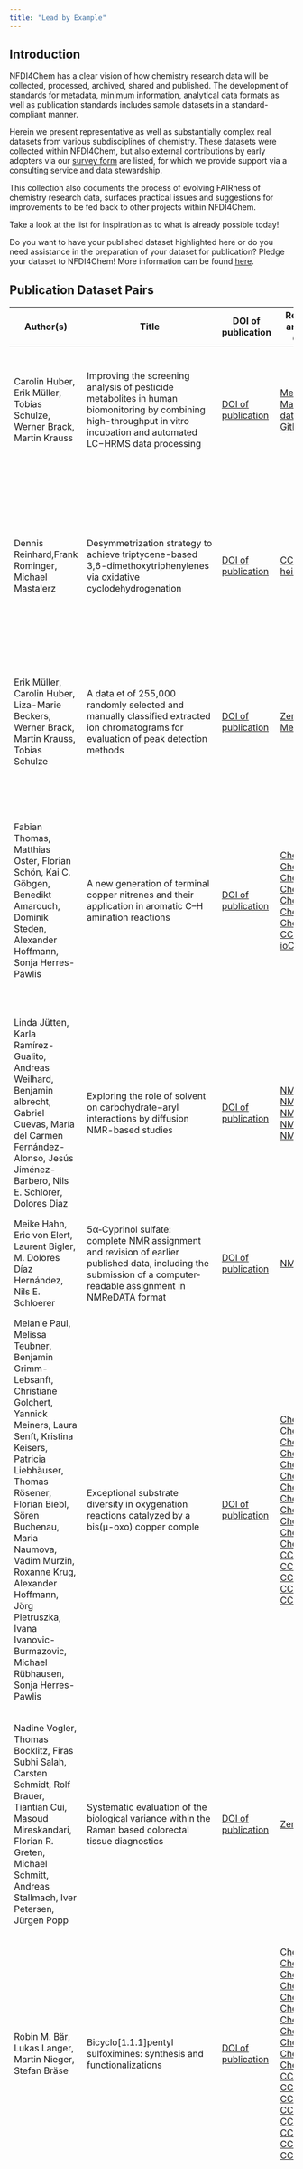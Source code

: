```yaml
---
title: "Lead by Example"
---
```


## Introduction

NFDI4Chem has a clear vision of how chemistry research data will be collected, processed, archived, shared and published. The development of standards for metadata, minimum information, analytical data formats as well as publication standards includes sample datasets in a standard-compliant manner.

Herein we present representative as well as substantially complex real datasets from various subdisciplines of chemistry. These datasets were collected within NFDI4Chem, but also external contributions by early adopters via our [survey form](https://docs.google.com/forms/d/e/1FAIpQLSdd_4oNSM0Q4epJwxNU5zthL_0JroGSYl4ILMLR0G1Xo9YbRw/viewform) are listed, for which we provide support via a consulting service and data stewardship. 

This collection also documents the process of evolving FAIRness of chemistry research data, surfaces practical issues and suggestions for improvements to be fed back to other projects within NFDI4Chem.

Take a look at the list for inspiration as to what is already possible today!

Do you want to have your published dataset highlighted here or do you need assistance in the preparation of your dataset for publication? Pledge your dataset to NFDI4Chem! More information can be found [here](https://www.nfdi4chem.de/index.php/2022/02/02/data-pledge-lets-lead-by-example-2/).

## Publication Dataset Pairs

| Author(s)                                                                                                                                                                                                                                                                                                                                          | Title                                                                                                                                                                   | DOI of publication                                                 | Repository and DOI of dataset                                                                                                                                                                                                                                                                                                                                                                                                                                                                                                                                                                                                                                                                                                                                                                                                                                                                                                                                                                                                                                                                                                                                                                                                                                                                                                | Curator(s)                      | Description of dataset                                                                                                                                                                                                                                                                                                                                                                                                                                                                                                                                                                                                               |
|------------------------------------------------------------------------------------------------------------------------------------------------------------------------------------------------------------------------------------------------------------------------------------------------------------------------------------------------------|---------------------------------------------------------------------------------------------------------------------------------------------------------------------------|----------------------------------------------------------------------|--------------------------------------------------------------------------------------------------------------------------------------------------------------------------------------------------------------------------------------------------------------------------------------------------------------------------------------------------------------------------------------------------------------------------------------------------------------------------------------------------------------------------------------------------------------------------------------------------------------------------------------------------------------------------------------------------------------------------------------------------------------------------------------------------------------------------------------------------------------------------------------------------------------------------------------------------------------------------------------------------------------------------------------------------------------------------------------------------------------------------------------------------------------------------------------------------------------------------------------------------------------------------------------------------------------------------------|-----------------------------------|----------------------------------------------------------------------------------------------------------------------------------------------------------------------------------------------------------------------------------------------------------------------------------------------------------------------------------------------------------------------------------------------------------------------------------------------------------------------------------------------------------------------------------------------------------------------------------------------------------------------------------------|
| Carolin Huber, Erik Müller, Tobias Schulze, Werner Brack, Martin Krauss                                                                                                                                                                                                                                                                            | Improving the screening analysis of pesticide metabolites in human biomonitoring by combining high-throughput in vitro incubation and automated LC−HRMS data processing | [DOI of publication](https://doi.org/10.1021/acs.analchem.1c00972) | [MetaboLighst](https://www.ebi.ac.uk/metabolights/MTBLS2402/metabolites)<br/>[MassBank-data](https://github.com/MassBank/MassBank-data/commit/691fe2429e33c883e56d5234277a6586a128cc5c)<br/>[GitHub](https://github.com/chufz/incubatoR)                                                                                                                                                                                                                                                                                                                                                                                                                                                                                                                                                                                                                                                                                                                                                                                                                                                                                                                                                                                                                                                                                     | curated by publishing authors | The dataset, curated by the publishing authors, contain MS data is published in MetaboLight, Massbank and MassBank-data at GitHub. All raw mass spectra were converted to mzML format. The used code is available at GitHub and were referenced in corresponding article.                                                                                                                                                                                                                                                                                                                                                            |
| Dennis Reinhard,Frank Rominger, Michael Mastalerz                                                                                                                                                                                                                                                                                                  | Desymmetrization strategy to achieve triptycene-based 3,6-dimethoxytriphenylenes via oxidative cyclodehydrogenation                                                     | [DOI of publication](https://doi.org/10.1002/ejoc.202001073)       | [CCDC](https://dx.doi.org/10.5517/ccdc.csd.cc25v89m)<br/>[heiData](https://doi.org/10.11588/data/OH6757)                                                                                                                                                                                                                                                                                                                                                                                                                                                                                                                                                                                                                                                                                                                                                                                                                                                                                                                                                                                                                                                                                                                                                                                                                     | curated by publishing authors   | The datasets, curated by the publishing authors, and published in heiData, contains data of NMR, MS, IR in the instrument manufacturers formats.The IR data is also available in TSV format. Elemental analysis data is provided as JPG. Crystallographic data as CIF are available from CCDC. References to datasets in CCDC are given in the supporting information PDF of the corresponding article.                                                                                                                                                                                                                              |
| Erik Müller, Carolin Huber, Liza-Marie Beckers, Werner Brack, Martin Krauss, Tobias Schulze                                                                                                                                                                                                                                                        | A data et of 255,000 randomly selected and manually classified extracted ion chromatograms for evaluation of peak detection methods                                     | [DOI of publication](https://www.mdpi.com/2218-1989/10/4/162)      | [Zenodo](https://doi.org/10.5281/zenodo.6137082)<br/>[MetaboLights](https://www.ebi.ac.uk/metabolights/MTBLS1455)                                                                                                                                                                                                                                                                                                                                                                                                                                                                                                                                                                                                                                                                                                                                                                                                                                                                                                                                                                                                                                                                                                                                                                                                            | curated by publishing authors   | The dataset, curated by the publishing authors, contains 255.000 extracted ion chromatograms (EICs or XICs) of 5000 peaks randomly sampled from across 51 environmental water samples for the evaluation on peak detection and gap filling algorithms.                                                                                                                                                                                                                                                                                                                                                                               |
| Fabian Thomas, Matthias Oster, Florian Schön, Kai C. Göbgen, Benedikt Amarouch, Dominik Steden, Alexander Hoffmann, Sonja Herres-Pawlis                                                                                                                                                                                                            | A new generation of terminal copper nitrenes and their application in aromatic C–H amination reactions                                                                  | [DOI of publication](https://doi.org/10.1039/d1dt00832c)           | [Chemotion](https://dx.doi.org/10.14272/UFNYJPFRGDSKSE-UHFFFAOYSA-N.1)<br/>[Chemotion](https://dx.doi.org/10.14272/LSGGPBYVWWQPOY-UHFFFAOYSA-N.1)<br/>[Chemotion](https://dx.doi.org/10.14272/AXGNYRCNCNZKKZ-UHFFFAOYSA-N.1)<br/>[Chemotion](https://dx.doi.org/10.14272/ZXFVPDKZHCLOHM-UHFFFAOYSA-N.1)<br/>[Chemotion](https://dx.doi.org/10.14272/MHRJPVSEKXPPCE-UHFFFAOYSA-N.1)<br/>[Chemotion](https://dx.doi.org/10.14272/BJUATVHTJTTWSW-UHFFFAOYSA-H.1)<br/>[Chemotion](https://dx.doi.org/10.14272/BJUATVHTJTTWSW-UHFFFAOYSA-H.1)<br/>[CCDC](https://dx.doi.org/10.5517/ccdc.csd.cc23w7mw)<br/>[ioChem-DB](https://doi.org/10.19061/iochem-bd-6-84)                                                                                                                                                                                                                                                                                                                                                                                                                                                                                                                                                                                                                                                                   | curated by publishing authors   | The datasets, curated by the publishing authors, contain NMR data in the instrument manufacturers formats and is also provided by Chemotion Repository in the open format JCAMP-DX. Crystallographic data as CIF files are available from CCDC and computational data was deposited in ioChem-DB. References to the crystallographic data is given in the section on supporting information in the corresponding publication. References on NMR data can be retrieved from the supplementary information PDF.                                                                                                                        |
| Linda Jütten, Karla Ramírez-Gualito, Andreas Weilhard, Benjamin albrecht, Gabriel Cuevas, María del Carmen Fernández-Alonso, Jesús Jiménez-Barbero, Nils E. Schlörer, Dolores Diaz                                                                                                                                                                 | Exploring the role of solvent on carbohydrate−aryl interactions by diffusion NMR-based studies                                                                          | [DOI of publication](https://doi.org/10.1021/acsomega.7b01630)     | [NMRShiftDB2](http://www.nmrshiftdb.org/molecule/60004029)<br/>[NMRShiftDB2](http://www.nmrshiftdb.org/molecule/60004074)<br/>[NMRShiftDB2](http://www.nmrshiftdb.org/molecule/60004071)<br/>[NMRShifDB2](http://www.nmrshiftdb.org/molecule/60004072)<br/>[NMRShiftDB2](http://www.nmrshiftdb.org/molecule/60004073)                                                                                                                                                                                                                                                                                                                                                                                                                                                                                                                                                                                                                                                                                                                                                                                                                                                                                                                                                                                                        | curated by publishing authors   | The dataset was curated by the publishing authors and is published in NMRShiftDB2. References to the dataset is given via DOI in the supporting information PDF.                                                                                                                                                                                                                                                                                                                                                                                                                                                                     |
| Meike Hahn, Eric von Elert, Laurent Bigler, M. Dolores Díaz Hernández, Nils E. Schloerer                                                                                                                                                                                                                                                           | 5α‐Cyprinol sulfate: complete NMR assignment and revision of earlier published data, including the submission of a computer‐readable assignment in NMReDATA format      | [DOI of publication](https://doi.org/10.1002/mrc.4782)             | [NMRShiftDB2](https://doi.org/10.18716/nmrshiftdb2/60004113/nmredata_mrc_cd3od)                                                                                                                                                                                                                                                                                                                                                                                                                                                                                                                                                                                                                                                                                                                                                                                                                                                                                                                                                                                                                                                                                                                                                                                                                                              | curated by publishing authors   | The dataset, curated by the publishing authors, is published in NMRShiftDB2 and also available from the publisher as supporting information. References to the dataset is given via DOI in the supporting information DOCX.                                                                                                                                                                                                                                                                                                                                                                                                          |
| Melanie Paul, Melissa Teubner, Benjamin Grimm-Lebsanft, Christiane Golchert, Yannick Meiners, Laura Senft, Kristina Keisers, Patricia Liebhäuser, Thomas Rösener, Florian Biebl, Sören Buchenau, Maria Naumova, Vadim Murzin, Roxanne Krug, Alexander Hoffmann, Jörg Pietruszka, Ivana Ivanovic-Burmazovic, Michael Rübhausen, Sonja Herres-Pawlis | Exceptional substrate diversity in oxygenation reactions catalyzed by a bis(µ-oxo) copper comple                                                                        | [DOI of publication](https://doi.org/10.1002/chem.202000664)       | [Chemotion](https://dx.doi.org/10.14272/FCAMUPIRWKNASD-UHFFFAOYSA-N.1)<br/>[Chemotion](https://dx.doi.org/10.14272/XQWHZHODENELCJ-UHFFFAOYSA-N.1)<br/>[Chemotion](https://dx.doi.org/10.14272/WYPRQDLUGJFJCG-UHFFFAOYSA-N.1)<br/>[Chemotion](https://dx.doi.org/10.14272/SXYROFUQPFOADI-UHFFFAOYSA-N.1)<br/>[Chemotion](https://dx.doi.org/10.14272/NLACLAPNGFWSTA-UHFFFAOYSA-N.1)<br/>[Chemotion](https://dx.doi.org/10.14272/WOMQOOHUINDJRV-UHFFFAOYSA-M.1)<br/>[Chemotion](https://dx.doi.org/10.14272/SQELSYLGCLCOLU-UHFFFAOYSA-M.1)<br/>[Chemotion](https://dx.doi.org/10.14272/SEXRCKWGFSXUOO-UHFFFAOYSA-N.1)<br/>[Chemotion](https://dx.doi.org/10.14272/JJGCDLVZJZGHBZ-UHFFFAOYSA-N.1)<br/>[Chemotion](https://dx.doi.org/10.14272/ODJOHIWKLOPSFF-UHFFFAOYSA-N.1)<br/>[Chemotion](https://dx.doi.org/10.14272/AEFJLSGXOWZNJZ-UHFFFAOYSA-N.1)<br/>[Chemotion](https://dx.doi.org/10.14272/BMNLXKVRGRRHKW-UHFFFAOYSA-N.1)<br/>[CCDC](https://dx.doi.org/10.5517/ccdc.csd.cc23gtbr)<br/>[CCDC](https://dx.doi.org/10.5517/ccdc.csd.cc23gtcs)<br/>[CCDC](https://dx.doi.org/10.5517/ccdc.csd.cc23gtdt)<br/>[CCDC](https://dx.doi.org/10.5517/ccdc.csd.cc23gtfv)<br/>[CCDC](https://dx.doi.org/10.5517/ccdc.csd.cc23wtb5)                                                                                                 | curated by publishing authors   | The datasets, curated by the publishing authors, contain NMR data in the instrument manufacturers formats and is also provided by Chemotion Repository in the open format JCAMP-DX. Crystallographic data as CIF files are available from CCDC. References to datasets are given in the supporting information. PDF of the corresponding article.                                                                                                                                                                                                                                                                                    |
| Nadine Vogler, Thomas Bocklitz, Firas Subhi Salah, Carsten Schmidt, Rolf Brauer, Tiantian Cui, Masoud Mireskandari, Florian R. Greten, Michael Schmitt, Andreas Stallmach, Iver Petersen, Jürgen Popp                                                                                                                                             | Systematic evaluation of the biological variance within the Raman based colorectal tissue diagnostics                                                                   | [DOI of publication](https://doi.org/10.1002/jbio.201500237)       | [Zenodo](https://zenodo.org/record/3905058)                                                                                                                                                                                                                                                                                                                                                                                                                                                                                                                                                                                                                                                                                                                                                                                                                                                                                                                                                                                                                                                                                                                                                                                                                                                                                  | curated by publishing authors   | In the following, a short desciption for each csv files: Meta data: includes information about mice ID, scans collected from each mouse, location of extracted scans, activity of P53 gene, mouce gender, tissue type. MSpectra: contains mean spectra of tissue . Wavenumbers: includes Raman spectra. wavenumbers.TissueLabels: describes different divisions of tissue types;e.g. normal vs abnormal, normal vs HB vs Karzinom, normal vs HB vs adenoma vs carcinomatypes with respect to each extracted scan.                                                                                                                    |
| Robin M. Bär, Lukas Langer, Martin Nieger, Stefan Bräse                                                                                                                                                                                                                                                                                            | Bicyclo\[1.1.1\]pentyl sulfoximines: synthesis and functionalizations                                                                                                   | [DOI of publication](https://doi.org/10.1002/adsc.201901453)       | [Chemotion](https://dx.doi.org/10.14272/NMNCNBZSKZJASF-UHFFFAOYSA-N.1)<br/>[Chemotion](https://dx.doi.org/10.14272/DMHUHEHJOBWIMO-UHFFFAOYSA-N.1)<br/>[Chemotion](https://dx.doi.org/10.14272/PHPYRTSEAMTSEI-UHFFFAOYSA-N.1)<br/>[Chemotion](https://dx.doi.org/10.14272/PLJOXMUHAAQZQY-UHFFFAOYSA-N.1)<br/>[Chemotion](https://dx.doi.org/10.14272/UAZVVKAIALHHII-UHFFFAOYSA-N.1)<br/>[Chemotion](https://dx.doi.org/10.14272/LFQXFMHDVUMDRF-UHFFFAOYSA-N.1)<br/>[Chemotion](https://dx.doi.org/10.14272/AICNJBZHCMEDFX-UHFFFAOYSA-N.1)<br/>[Chemotion](https://dx.doi.org/10.14272/NEKGDCIKXKJMQB-UHFFFAOYSA-N.2)<br/>[Chemotion](https://dx.doi.org/10.14272/XVYUYMKGDFPRBJ-UHFFFAOYSA-N.2)<br/>[Chemotion](https://dx.doi.org/10.14272/JPDHSBXYSZUVMX-UHFFFAOYSA-N.1)<br/>[Chemotion](https://dx.doi.org/10.14272/XPZLSBJQMZMCMC-UHFFFAOYSA-N.1)<br/>[CCDC](https://dx.doi.org/10.5517/ccdc.csd.cc23hkz5)<br/>[CCDC](https://dx.doi.org/10.5517/ccdc.csd.cc23hl07)<br/>[CCDC](https://dx.doi.org/10.5517/ccdc.csd.cc23hl18)<br/>[CCDC](https://dx.doi.org/10.5517/ccdc.csd.cc23hl29)<br/>[CCDC](https://dx.doi.org/10.5517/ccdc.csd.cc23hl3b)<br/>[CCDC](https://dx.doi.org/10.5517/ccdc.csd.cc23hl4c)<br/>[CCDC](https://dx.doi.org/10.5517/ccdc.csd.cc23hl5d)<br/>[CCDC](https://dx.doi.org/10.5517/ccdc.csd.cc23hl6f) | curated by publishing authors   | The datasets, curated by the publishing authors, contains NMR data in the instrument manufacturers formats and is also provided by Chemotion Repository in the open format JCAMP-DX. Crystallographic data as CIF are available from CCDC. References to datasets in CCDC are given in the supporting. information PDF of the corresponding article.                                                                                                                                                                                                                                                                                 |
| Shuxia Guo et al.                                                                                                                                                                                                                                                                                                                                  | Comparability of Raman spectroscopic configurations: A large scale cross-laboratory study                                                                               | [DOI of publication](https://doi.org/10.1021/acs.analchem.0c02696) | [Zenodo](https://zenodo.org/record/4152953)                                                                                                                                                                                                                                                                                                                                                                                                                                                                                                                                                                                                                                                                                                                                                                                                                                                                                                                                                                                                                                                                                                                                                                                                                                                                                  | curated by publishing authors   | Slightly processed raw data for the paper 'Comparability of Raman Spectroscopic Configurations: A Large Scale Cross-Laboratory Study': The processing include a spike removal to allow an interpolation to a common wavenumber axis. Always three files belong to each other: wavenumber axis file (wx_XYZ). spectral intensity file (spec_XYZ) and metadata file (meta_XYZ). The ‘XYZ’ refers to the samples measured (see the publication and its SI for details).                                                                                                                                                                 |
| Toni Ditfe, Eileen Bette, Haider N. Sultani, Alexander Otto, Ludger A. Wessjohann, Norbert Arnold, Bernhard Westermann                                                                                                                                                                                                                             | Synthesis and biological evaluation of highly potent fungicidal deoxy-hygrophorones                                                                                     | [DOI of publication](https://doi.org/10.1002/ejoc.202100729)       | [RADAR](https://doi.org/10.22000/451)                                                                                                                                                                                                                                                                                                                                                                                                                                                                                                                                                                                                                                                                                                                                                                                                                                                                                                                                                                                                                                                                                                                                                                                                                                                                                        | Tillmann G. Fischer (IPB)       | The dataset, prepared for publication under NFDI4Chem stewardship and published in RADAR, contains NMR and MS data in the instrument manufacturers formats as well as in open formats such as JCAMP-DX, NMReDATA for NMR data and mzML for MS data. Results from the bioassay are available as CSV. Additionally, all structures are provided as CTfiles and are listed, corresponding to their numbering in the publication, in an CSV including IPB 3LC lab journal entries, SMILES structure codes and InChI and InChIkey identifiers. The corresponding article references the dataset in the section on supporting information. |
| Xubin Wang, Bernd Kohl, Frank Rominger, Sven M. Elbert, Michael Mastalerz                                                                                                                                                                                                                                                                          | A triptycene-based enantiopure bis(diazadibenzoanthracene) by a chirality-assisted synthesis approach                                                                   | [DOI of publication](https://doi.org/10.1002/chem.202002781)       | [heiDATA](https://heidata.uni-heidelberg.de/dataset.xhtml?persistentId=doi:10.11588/data/46LINE&version=1.0)<br/>[CCDC](https://dx.doi.org/10.5517/ccdc.csd.cc25b961)<br/>[CCDC](https://dx.doi.org/10.5517/ccdc.csd.cc25b972)                                                                                                                                                                                                                                                                                                                                                                                                                                                                                                                                                                                                                                                                                                                                                                                                                                                                                                                                                                                                                                                                                               | curated by publishing authors   | The datasets, curated by the publishing authors, and published in heiData, contains data of NMR, MS, IR in the instrument manufacturers formats.The IR data is also available in TSV format. Elemental analysis data is provided as JPG. Crystallographic data as CIF are available from CCDC. References to datasets in CCDC are given in the supporting information PDF of the corresponding article.                                                                                                                                                                                                                              |
|Author(s)                                                                                                                                                                                                                                                                                                                                         |Title                                                                                                                                                             |DOI of publication                                             |Repository and DOI of dataset                                                                                                                                                                                                                                                                                                                                                                                                                                                                                                                                                                                                                                                                                                                                                                                                                                                                                                                                                                                                                                                                                                                                                                                                                                                                                                    |Curator(s)                                           |Description of dataset                                                                                                                                                                                                                                                                                                                                                                                                                                                                                                                                                                                                              |
|--------------------------------------------------------------------------------------------------------------------------------------------------------------------------------------------------------------------------------------------------------------------------------------------------------------------------------------------------|------------------------------------------------------------------------------------------------------------------------------------------------------------------|:-------------------------------------------------------------:|:-------------------------------------------------------------------------------------------------------------------------------------------------------------------------------------------------------------------------------------------------------------------------------------------------------------------------------------------------------------------------------------------------------------------------------------------------------------------------------------------------------------------------------------------------------------------------------------------------------------------------------------------------------------------------------------------------------------------------------------------------------------------------------------------------------------------------------------------------------------------------------------------------------------------------------------------------------------------------------------------------------------------------------------------------------------------------------------------------------------------------------------------------------------------------------------------------------------------------------------------------------------------------------------------------------------------------------:|:---------------------------------------------------:|------------------------------------------------------------------------------------------------------------------------------------------------------------------------------------------------------------------------------------------------------------------------------------------------------------------------------------------------------------------------------------------------------------------------------------------------------------------------------------------------------------------------------------------------------------------------------------------------------------------------------------|
|Dr. Xubin Wang, Dr. Bernd Kohl, Dr. Frank Rominger, Dr. Sven M. Elbert, Prof. Dr. Michael Mastalerz                                                                                                                                                                                                                                               |A Triptycene-Based Enantiopure Bis(Diazadibenzoanthracene) by a Chirality-Assisted Synthesis Approach                                                             |[DOI of publication](https://doi.org/10.1002/chem.202002781)   |[heiDATA](https://heidata.uni-heidelberg.de/dataset.xhtml?persistentId=doi:10.11588/data/46LINE&version=1.0)<br/>[CCDC](https://dx.doi.org/10.5517/ccdc.csd.cc25b961)<br/>[CCDC](https://dx.doi.org/10.5517/ccdc.csd.cc25b972)                                                                                                                                                                                                                                                                                                                                                                                                                                                                                                                                                                                                                                                                                                                                                                                                                                                                                                                                                                                                                                                                                                   |curated by publishing authors                        |The datasets, curated by the publishing authors, and published in heiData, contains data of NMR, MS, IR in the instrument manufacturers formats.The IR data is also available in TSV format. Elemental analysis data is provided as JPG. Crystallographic data as CIF are available from CCDC. References to datasets in CCDC are given in the supporting information PDF of the corresponding article.                                                                                                                                                                                                                             |
|Robin M. Bär, Lukas Langer, Martin Nieger, Stefan Bräse                                                                                                                                                                                                                                                                                           |Bicyclo\[1.1.1\]pentyl Sulfoximines: Synthesis and Functionalizations                                                                                             |[DOI of publication](https://doi.org/10.1002/adsc.201901453)   |[Chemotion](https://dx.doi.org/10.14272/NMNCNBZSKZJASF-UHFFFAOYSA-N.1)<br/>[Chemotion](https://dx.doi.org/10.14272/DMHUHEHJOBWIMO-UHFFFAOYSA-N.1)<br/>[Chemotion](https://dx.doi.org/10.14272/PHPYRTSEAMTSEI-UHFFFAOYSA-N.1)<br/>[Chemotion](https://dx.doi.org/10.14272/PLJOXMUHAAQZQY-UHFFFAOYSA-N.1)<br/>[Chemotion](https://dx.doi.org/10.14272/UAZVVKAIALHHII-UHFFFAOYSA-N.1)<br/>[Chemotion](https://dx.doi.org/10.14272/LFQXFMHDVUMDRF-UHFFFAOYSA-N.1)<br/>[Chemotion](https://dx.doi.org/10.14272/AICNJBZHCMEDFX-UHFFFAOYSA-N.1)<br/>[Chemotion](https://dx.doi.org/10.14272/NEKGDCIKXKJMQB-UHFFFAOYSA-N.2)<br/>[Chemotion](https://dx.doi.org/10.14272/XVYUYMKGDFPRBJ-UHFFFAOYSA-N.2)<br/>[Chemotion](https://dx.doi.org/10.14272/JPDHSBXYSZUVMX-UHFFFAOYSA-N.1)<br/>[Chemotion](https://dx.doi.org/10.14272/XPZLSBJQMZMCMC-UHFFFAOYSA-N.1)<br/>[CCDC](https://dx.doi.org/10.5517/ccdc.csd.cc23hkz5)<br/>[CCDC](https://dx.doi.org/10.5517/ccdc.csd.cc23hl07)<br/>[CCDC](https://dx.doi.org/10.5517/ccdc.csd.cc23hl18)<br/>[CCDC](https://dx.doi.org/10.5517/ccdc.csd.cc23hl29)<br/>[CCDC](https://dx.doi.org/10.5517/ccdc.csd.cc23hl3b)<br/>[CCDC](https://dx.doi.org/10.5517/ccdc.csd.cc23hl4c)<br/>[CCDC](https://dx.doi.org/10.5517/ccdc.csd.cc23hl5d)<br/>[CCDC](https://dx.doi.org/10.5517/ccdc.csd.cc23hl6f)     |curated by publishing authors                        |The datasets, curated by the publishing authors, contains NMR data in the instrument manufacturers formats and is also provided by Chemotion Repository in the open format JCAMP-DX. Crystallographic data as CIF are available from CCDC. References to datasets in CCDC are given in the supporting information PDF of the corresponding article.                                                                                                                                                                                                                                                                                 |
|Linda Jütten, Karla Ramírez-Gualito, Andreas Weilhard, Benjamin albrecht, Gabriel Cuevas, María del Carmen Fernández-Alonso, Jesús Jiménez-Barbero, Nils E. Schlörer, Dolores Diaz                                                                                                                                                                |Exploring the Role of Solvent on Carbohydrate−Aryl Interactions by Diffusion NMR-Based Studies                                                                    |[DOI of publication](https://doi.org/10.1021/acsomega.7b01630) |[NMRShiftDB2](http://www.nmrshiftdb.org/molecule/60004029)<br/>[NMRShiftDB2](http://www.nmrshiftdb.org/molecule/60004074)<br/>[NMRShiftDB2](http://www.nmrshiftdb.org/molecule/60004071)<br/>[NMRShifDB2](http://www.nmrshiftdb.org/molecule/60004072)<br/>[NMRShiftDB2](http://www.nmrshiftdb.org/molecule/60004073)                                                                                                                                                                                                                                                                                                                                                                                                                                                                                                                                                                                                                                                                                                                                                                                                                                                                                                                                                                                                            |curated by publishing authors                        |The dataset was curated by the publishing authors and is published in NMRShiftDB2. References to the dataset is given via DOI in the supporting information PDF.                                                                                                                                                                                                                                                                                                                                                                                                                                                                    |
|Fabian Thomas, Matthias Oster, Florian Schön, Kai C. Göbgen, Benedikt Amarouch, Dominik Steden, Alexander Hoffmann, Sonja Herres-Pawlis                                                                                                                                                                                                           |A new generation of terminal copper nitrenes and their application in aromatic C–H amination reactions                                                            |[DOI of publication](https://doi.org/10.1039/d1dt00832c)       |[Chemotion](https://dx.doi.org/10.14272/UFNYJPFRGDSKSE-UHFFFAOYSA-N.1)<br/>[Chemotion](https://dx.doi.org/10.14272/LSGGPBYVWWQPOY-UHFFFAOYSA-N.1)<br/>[Chemotion](https://dx.doi.org/10.14272/AXGNYRCNCNZKKZ-UHFFFAOYSA-N.1)<br/>[Chemotion](https://dx.doi.org/10.14272/ZXFVPDKZHCLOHM-UHFFFAOYSA-N.1)<br/>[Chemotion](https://dx.doi.org/10.14272/MHRJPVSEKXPPCE-UHFFFAOYSA-N.1)<br/>[Chemotion](https://dx.doi.org/10.14272/BJUATVHTJTTWSW-UHFFFAOYSA-H.1)<br/>[Chemotion](https://dx.doi.org/10.14272/BJUATVHTJTTWSW-UHFFFAOYSA-H.1)<br/>[CCDC](https://dx.doi.org/10.5517/ccdc.csd.cc23w7mw)<br/>[ioChem-DB](https://doi.org/10.19061/iochem-bd-6-84)                                                                                                                                                                                                                                                                                                                                                                                                                                                                                                                                                                                                                                                                       |curated by publishing authors                        |The datasets, curated by the publishing authors, contain NMR data in the instrument manufacturers formats and is also provided by Chemotion Repository in the open format JCAMP-DX. Crystallographic data as CIF files are available from CCDC and computational data was deposited in ioChem-DB. References to the crystallographic data is given in the section on supporting information in the corresponding publication. References on NMR data can be retrieved from the supplementary information PDF.                                                                                                                       |
|Melanie Paul, Melissa Teubner, Benjamin Grimm-Lebsanft, Christiane Golchert, Yannick Meiners, Laura Senft, Kristina Keisers, Patricia Liebhäuser, Thomas Rösener, Florian Biebl, Sören Buchenau, Maria Naumova, Vadim Murzin, Roxanne Krug, Alexander Hoffmann, Jörg Pietruszka, Ivana Ivanovic-Burmazovic, Michael Rübhausen, Sonja Herres-Pawlis|Exceptional Substrate Diversity in Oxygenation Reactions Catalyzed by a Bis(µ-oxo) Copper Comple                                                                  |[DOI of publication](https://doi.org/10.1002/chem.202000664)   |[Chemotion](https://dx.doi.org/10.14272/FCAMUPIRWKNASD-UHFFFAOYSA-N.1)<br/>[Chemotion](https://dx.doi.org/10.14272/XQWHZHODENELCJ-UHFFFAOYSA-N.1)<br/>[Chemotion](https://dx.doi.org/10.14272/WYPRQDLUGJFJCG-UHFFFAOYSA-N.1)<br/>[Chemotion](https://dx.doi.org/10.14272/SXYROFUQPFOADI-UHFFFAOYSA-N.1)<br/>[Chemotion](https://dx.doi.org/10.14272/NLACLAPNGFWSTA-UHFFFAOYSA-N.1)<br/>[Chemotion](https://dx.doi.org/10.14272/WOMQOOHUINDJRV-UHFFFAOYSA-M.1)<br/>[Chemotion](https://dx.doi.org/10.14272/SQELSYLGCLCOLU-UHFFFAOYSA-M.1)<br/>[Chemotion](https://dx.doi.org/10.14272/SEXRCKWGFSXUOO-UHFFFAOYSA-N.1)<br/>[Chemotion](https://dx.doi.org/10.14272/JJGCDLVZJZGHBZ-UHFFFAOYSA-N.1)<br/>[Chemotion](https://dx.doi.org/10.14272/ODJOHIWKLOPSFF-UHFFFAOYSA-N.1)<br/>[Chemotion](https://dx.doi.org/10.14272/AEFJLSGXOWZNJZ-UHFFFAOYSA-N.1)<br/>[Chemotion](https://dx.doi.org/10.14272/BMNLXKVRGRRHKW-UHFFFAOYSA-N.1)<br/>[CCDC](https://dx.doi.org/10.5517/ccdc.csd.cc23gtbr)<br/>[CCDC](https://dx.doi.org/10.5517/ccdc.csd.cc23gtcs)<br/>[CCDC](https://dx.doi.org/10.5517/ccdc.csd.cc23gtdt)<br/>[CCDC](https://dx.doi.org/10.5517/ccdc.csd.cc23gtfv)<br/>[CCDC](https://dx.doi.org/10.5517/ccdc.csd.cc23wtb5)                                                                                                     |curated by publishing authors                        |The datasets, curated by the publishing authors, contain NMR data in the instrument manufacturers formats and is also provided by Chemotion Repository in the open format JCAMP-DX. Crystallographic data as CIF files are available from CCDC. References to datasets are given in the supporting information PDF of the corresponding article.                                                                                                                                                                                                                                                                                    |
|Toni Ditfe, Dr. Eileen Bette, Dr. Haider N. Sultani, Dr. Alexander Otto, Prof. Dr. Ludger A. Wessjohann, Dr. Norbert Arnold, Prof. Dr. Bernhard Westermann.                                                                                                                                                                                       |Synthesis and biological evaluation of highly potent fungicidal deoxy-Hygrophorones                                                                               |[DOI of publication](https://doi.org/10.1002/ejoc.202100729)   |[RADAR](https://doi.org/10.22000/451)                                                                                                                                                                                                                                                                                                                                                                                                                                                                                                                                                                                                                                                                                                                                                                                                                                                                                                                                                                                                                                                                                                                                                                                                                                                                                            |Tillmann G. Fischer (IPB)                            |The dataset, prepared for publication under NFDI4Chem stewardship and published in RADAR, contains NMR and MS data in the instrument manufacturers formats as well as in open formats such as JCAMP-DX, NMReDATA for NMR data and mzML for MS data. Results from the bioassay are available as CSV. Additionally, all structures are provided as CTfiles and are listed, corresponding to their numbering in the publication, in an CSV including IPB 3LC lab journal entries, SMILES structure codes and InChI and InChIkey identifiers. The corresponding article references the dataset in the section on supporting information.|
|Meike Hahn, Eric von Elert, Laurent Bigler, M. Dolores Díaz Hernández, Nils E. Schloerer                                                                                                                                                                                                                                                          |5α‐Cyprinol sulfate: Complete NMR assignment and revision of earlier published data, including the submission of a computer‐readable assignment in NMReDATA format|[DOI of publication](https://doi.org/10.1002/mrc.4782)         |[NMRShiftDB2](https://doi.org/10.18716/nmrshiftdb2/60004113/nmredata_mrc_cd3od)                                                                                                                                                                                                                                                                                                                                                                                                                                                                                                                                                                                                                                                                                                                                                                                                                                                                                                                                                                                                                                                                                                                                                                                                                                                  |curated by publishing authors                        |The dataset, curated by the publishing authors, is published in NMRShiftDB2 and also available from the publisher as supporting information. References to the dataset is given via DOI in the supporting information DOCX.                                                                                                                                                                                                                                                                                                                                                                                                         |

:::note *This table will be continuously updated with further publication dataset pairs.*
:::